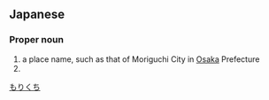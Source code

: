 ==Japanese==
{{ja-kanjitab|もり|くち|k2=ぐち|yomi=k|r=y}}

===Proper noun===
{{ja-pos|proper|もりぐち}}

# a place name, such as that of Moriguchi City in [[Osaka]] Prefecture
# {{surname|lang=ja|sort=もりぐち}}

[[Category:ja:Cities|もりくち]]